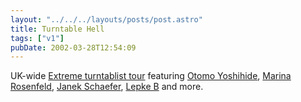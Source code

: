 ```yaml
---
layout: "../../../layouts/posts/post.astro"
title: Turntable Hell
tags: ["v1"]
pubDate: 2002-03-28T12:54:09
---
```


UK-wide [Extreme turntablist tour][1] featuring [Otomo Yoshihide][2], [Marina Rosenfeld][3], [Janek Schaefer][4], [Lepke B][5] and more.

[1]: http://www.cmntours.org.uk/tours/turntablehell/
[2]: http://www.japanimprov.com/yotomo/ "Otomo Yoshihide on Japanimprov"
[3]: http://www.charhizma.com/rosen/ "Marina Rosenfeld - theforestthegardenandthesea"
[4]: http://www.audioh.com/ "Janek Schaefer's website"
[5]: http://www.cmntours.org.uk/tours/turntablehell/performers_biog_lepke.html "Lepke B on CMN Tours"
